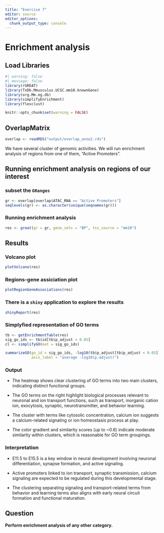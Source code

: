 ```yaml
---
title: "Exercise 7"
editor: source
editor_options: 
  chunk_output_type: console
---
```


# Enrichment analysis

## Load Libraries
```r
#| warning: false
#| message: false
library(rGREAT)
library(TxDb.Mmusculus.UCSC.mm10.knownGene)
library(org.Mm.eg.db)
library(simplifyEnrichment)
library(flexclust)
```

```r
knitr::opts_chunk$set(warning = FALSE)
```

## OverlapMatrix
```r
overlap <- readRDS("output/overlap_anno2.rds")
```

We have several cluster of genomic activities. We will run enrichment analysis of regions from one of them, "Active Promoters".

## Running enrichment analysis on regions of our interest

### subset the `GRanges`

```r
gr <- overlap[overlap$ATAC_RNA == "Active Promoters"]
seqlevels(gr) <- as.character(unique(seqnames(gr)))
```


### Running enrichment analysis
```r
res <- great(gr = gr, gene_sets = "BP", tss_source = "mm10")
```

## Results

### Volcano plot
```r
plotVolcano(res)
```


### Regions-gene assiciation plot
```r
plotRegionGeneAssociations(res)
```

### There is a `shiny` application to explore the results
```r
shinyReport(res)
```

### Simplyfied representation of GO terms

```r
tb <- getEnrichmentTable(res)
sig_go_ids <- tb$id[tb$p_adjust < 0.05]
cl <- simplifyGO(mat = sig_go_ids)
```


```r
summarizeGO(go_id = sig_go_ids, -log10(tb$p_adjust[tb$p_adjust < 0.05]), 
            axis_label = "average -log10(p.adjust)")
```

### Output
:::{.callout-important}
- The heatmap shows clear clustering of GO terms into two main clusters, indicating distinct functional groups.

- The GO terms on the right highlight biological processes relevant to neuronal and ion transport functions, such as transport, inorganic cation ion, exocytosis, synaptic, neurotransmitter, and behavior learning.

- The cluster with terms like cytosolic concentration, calcium ion suggests a calcium-related signaling or ion homeostasis process at play.

- The color gradient and similarity scores (up to ~0.6) indicate moderate similarity within clusters, which is reasonable for GO term groupings.
:::

### Interpretation
:::{.callout-important}
- E11.5 to E15.5 is a key window in neural development involving neuronal differentiation, synapse formation, and active signaling.

- Active promoters linked to ion transport, synaptic transmission, calcium signaling are expected to be regulated during this developmental stage.

- The clustering separating signaling and transport-related terms from behavior and learning terms also aligns with early neural circuit formation and functional maturation.
:::


## Question

**Perform enrichment analysis of any other category.**